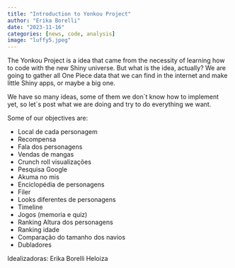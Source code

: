 ```yaml
---
title: "Introduction to Yonkou Project"
author: "Erika Borelli"
date: "2023-11-16"
categories: [news, code, analysis]
image: "luffy5.jpeg"
---
```


The Yonkou Project is a idea that came from the necessity of learning how to code with the new Shiny universe. But what is the idea, actually? We are going to gather all One Piece data that we can find in the internet and make little Shiny apps, or maybe a big one.

We have so many ideas, some of them we don´t know how to implement yet, so let´s post what we are doing and try to do everything we want.

Some of our objectives are:

- Local de cada personagem
- Recompensa
- Fala dos personagens
- Vendas de mangas
- Crunch roll visualizações
- Pesquisa Google
- Akuma no mis
- Enciclopédia de  personagens
- Filer
- Looks diferentes de personagens
- Timeline
- Jogos (memoria e quiz) 
- Ranking Altura dos personagens
- Ranking idade
- Comparação do tamanho dos navios
- Dubladores

Idealizadoras:
Erika Borelli
Heloiza